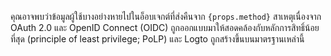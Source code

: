 คุณอาจพบว่าข้อมูลผู้ใช้บางอย่างหายไปในอ็อบเจกต์ที่ส่งคืนจาก <code>{props.method}</code> สาเหตุเนื่องจาก OAuth 2.0 และ OpenID Connect (OIDC) ถูกออกแบบมาให้สอดคล้องกับหลักการสิทธิ์น้อยที่สุด (principle of least privilege; PoLP) และ Logto ถูกสร้างขึ้นบนมาตรฐานเหล่านี้
